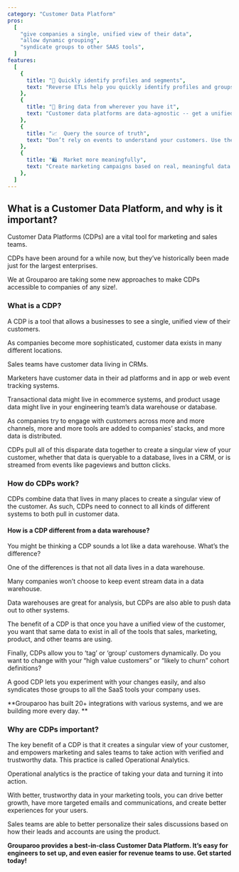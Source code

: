 ```yaml
---
category: "Customer Data Platform"
pros:
  [
    "give companies a single, unified view of their data",
    "allow dynamic grouping",
    "syndicate groups to other SAAS tools",
  ]
features:
  [
    {
      title: "🔎 Quickly identify profiles and segments",
      text: "Reverse ETLs help you quickly identify profiles and groups that you can export to your destinations.",
    },
    {
      title: "🔀 Bring data from wherever you have it",
      text: "Customer data platforms are data-agnostic -- get a unified view of your data from behavior, to transactions, to profiles.",
    },
    {
      title: "📈  Query the source of truth",
      text: "Don’t rely on events to understand your customers. Use the data from your product database or data warehouse.",
    },
    {
      title: "🛍  Market more meaningfully",
      text: "Create marketing campaigns based on real, meaningful data.",
    },
  ]
---
```


## What is a Customer Data Platform, and why is it important?

Customer Data Platforms (CDPs) are a vital tool for marketing and sales teams.

CDPs have been around for a while now, but they’ve historically been made just for the largest enterprises.

We at Grouparoo are taking some new approaches to make CDPs accessible to companies of any size!.

### What is a CDP?

A CDP is a tool that allows a businesses to see a single, unified view of their customers.

As companies become more sophisticated, customer data exists in many different locations.

Sales teams have customer data living in CRMs.

Marketers have customer data in their ad platforms and in app or web event tracking systems.

Transactional data might live in ecommerce systems, and product usage data might live in your engineering team’s data warehouse or database.

As companies try to engage with customers across more and more channels, more and more tools are added to companies’ stacks, and more data is distributed.

<SectionDivider
  imagePath="/images/home/hero-diagram.svg"
  heading="Customer Data Platforms keep your data in one safe place."
  width="600"
  height="255"
  content="You already have the data you need, Customer Data Platforms allow you to get a more cohesive view of who your customers are."
  imageLeft="true"
/>

CDPs pull all of this disparate data together to create a singular view of your customer, whether that data is queryable to a database, lives in a CRM, or is streamed from events like pageviews and button clicks.

### How do CDPs work?

CDPs combine data that lives in many places to create a singular view of the customer. As such, CDPs need to connect to all kinds of different systems to both pull in customer data.

#### How is a CDP different from a data warehouse?

You might be thinking a CDP sounds a lot like a data warehouse. What’s the difference?

One of the differences is that not all data lives in a data warehouse.

Many companies won’t choose to keep event stream data in a data warehouse.

Data warehouses are great for analysis, but CDPs are also able to push data out to other systems.

The benefit of a CDP is that once you have a unified view of the customer, you want that same data to exist in all of the tools that sales, marketing, product, and other teams are using.

Finally, CDPs allow you to ‘tag’ or ‘group’ customers dynamically. Do you want to change with your “high value customers” or “likely to churn” cohort definitions?

A good CDP lets you experiment with your changes easily, and also syndicates those groups to all the SaaS tools your company uses.

<SectionDivider
  imagePath="/images/home/solutions/categories/reverse-etl.svg"
  heading="Customer Data Platforms allow you to sync data across destinations"
  width="600"
  height="394"
  content="Teams can perform deeper Operational Analytics and drive higher outcomes with trustworthy data at their fingertips."
  imageLeft="true"
/>

**Grouparoo has built 20+ integrations with various systems, and we are building more every day. **

### Why are CDPs important?

The key benefit of a CDP is that it creates a singular view of your customer, and empowers marketing and sales teams to take action with verified and trustworthy data. This practice is called Operational Analytics.

Operational analytics is the practice of taking your data and turning it into action.

With better, trustworthy data in your marketing tools, you can drive better growth, have more targeted emails and communications, and create better experiences for your users.

Sales teams are able to better personalize their sales discussions based on how their leads and accounts are using the product.

**Grouparoo provides a best-in-class Customer Data Platform. It’s easy for engineers to set up, and even easier for revenue teams to use. Get started today!**
